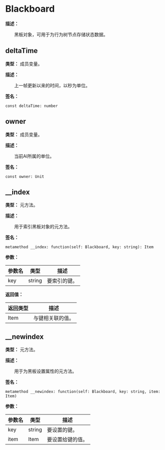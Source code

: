 
# Blackboard

**描述：**

&emsp;&emsp;黑板对象，可用于为行为树节点存储状态数据。

## deltaTime

**类型：** 成员变量。

**描述：**

&emsp;&emsp;上一帧更新以来的时间，以秒为单位。

**签名：**
```tl
const deltaTime: number
```

## owner

**类型：** 成员变量。

**描述：**

&emsp;&emsp;当前AI所属的单位。

**签名：**
```tl
const owner: Unit
```

## __index

**类型：** 元方法。

**描述：**

&emsp;&emsp;用于索引黑板对象的元方法。

**签名：**
```tl
metamethod __index: function(self: Blackboard, key: string): Item
```

**参数：**

| 参数名 | 类型 | 描述 |
| --- | --- | --- |
| key | string | 要索引的键。 |

**返回值：**

| 返回类型 | 描述 |
| --- | --- |
| Item | 与键相关联的值。 |

## __newindex

**类型：** 元方法。

**描述：**

&emsp;&emsp;用于为黑板设置属性的元方法。

**签名：**
```tl
metamethod __newindex: function(self: Blackboard, key: string, item: Item)
```

**参数：**

| 参数名 | 类型 | 描述 |
| --- | --- | --- |
| key | string | 要设置的键。 |
| item | Item | 要设置给键的值。 |